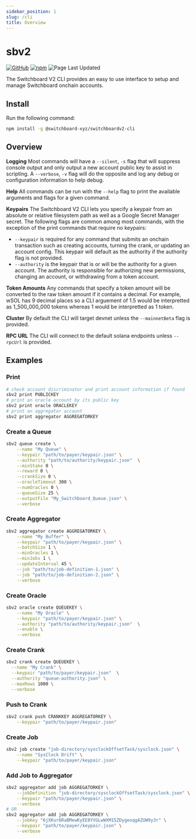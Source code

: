 ```yaml
---
sidebar_position: 1
slug: /cli
title: Overview
---
```


# sbv2

[![GitHub](https://img.shields.io/badge/--181717?logo=github&logoColor=ffffff)](https://github.com/switchboard-xyz/switchboard-v2/tree/main/cli)
[![npm](https://img.shields.io/npm/v/@switchboard-xyz/switchboardv2-cli)](https://www.npmjs.com/package/@switchboard-xyz/switchboardv2-cli)
![Page Last Updated](./page-last-updated.svg)

The Switchboard V2 CLI provides an easy to use interface to setup and manage
Switchboard onchain accounts.

## Install

Run the following command:

```bash npm2yarn
npm install -g @switchboard-xyz/switchboardv2-cli
```

## Overview

**Logging** Most commands will have a `--silent`, `-s` flag that will suppress
console output and only output a new account public key to assist in scripting.
A `--verbose`, `-v` flag will do the opposite and log any debug or configuration
information to help debug.

**Help** All commands can be run with the `--help` flag to print the available
arguments and flags for a given command.

**Keypairs** The Switchboard V2 CLI lets you specify a keypair from an absolute
or relative filesystem path as well as a Google Secret Manager secret. The
following flags are common among most commands, with the exception of the print
commands that require no keypairs:

- `--keypair` is required for any command that submits an onchain transaction
  such as creating accounts, turning the crank, or updating an account config.
  This keypair will default as the authority if the authority flag is not
  provided.
- `--authority` is the keypair that is or will be the authority for a given
  account. The authority is responsible for authorizing new permissions,
  changing an account, or withdrawing from a token account.

**Token Amounts** Any commands that specify a token amount will be converted to
the raw token amount if it contains a decimal. For example, wSOL has 9 decimal
places so a CLI arguement of 1.5 would be interpretted as 1_500_000_000 tokens
whereas 1 would be interpretted as 1 token.

**Cluster** By default the CLI will target devnet unless the `--mainnetBeta`
flag is provided.

**RPC URL** The CLI will connect to the default solana endpoints unless
`--rpcUrl` is provided.

## Examples

### Print

```bash
# check account discriminator and print account information if found
sbv2 print PUBLICKEY
# print an oracle account by its public key
sbv2 print oracle ORACLEKEY
# print an aggregator account
sbv2 print aggregator AGGREGATORKEY
```

### Create a Queue

```bash
sbv2 queue create \
    --name "My Queue" \
    --keypair "path/to/payer/keypair.json" \
    --authority "path/to/authority/keypair.json"  \
    --minStake 0 \
    --reward 0 \
    --crankSize 0 \
    --oracleTimeout 300 \
    --numOracles 0 \
    --queueSize 25 \
    --outputFile "My_Switchboard_Queue.json" \
    --verbose
```

### Create Aggregator

```bash
sbv2 aggregator create AGGREGATORKEY \
    --name "My Buffer" \
    --keypair "path/to/payer/keypair.json" \
    --batchSize 1 \
    --minOracles 1 \
    --minJobs 1 \
    --updateInterval 45 \
    --job "path/to/job-definition-1.json" \
    --job "path/to/job-definition-2.json" \
    --verbose
```

### Create Oracle

```bash
sbv2 oracle create QUEUEKEY \
    --name "My Oracle" \
    --keypair "path/to/payer/keypair.json" \
    --authority "path/to/authority/keypair.json"  \
    --enable \
    --verbose
```

### Create Crank

```bash
sbv2 crank create QUEUEKEY \
  --name "My Crank" \
  --keypair "path/to/payer/keypair.json"  \
  --authority "queue-authority.json" \
  --maxRows 1000 \
  --verbose
```

### Push to Crank

```bash
sbv2 crank push CRANKKEY AGGREGATORKEY \
    --keypair "path/to/payer/keypair.json"
```

### Create Job

```bash
sbv2 job create "job-directory/sysclockOffsetTask/sysclock.json" \
    --name "SysClock Drift" \
    --keypair "path/to/payer/keypair.json"
```

### Add Job to Aggregator

```bash
sbv2 aggregator add job AGGREGATORKEY \
    --jobDefinition "job-directory/sysclockOffsetTask/sysclock.json" \
    --keypair "path/to/payer/keypair.json" \
    --verbose
# OR
sbv2 aggregator add job AGGREGATORKEY \
    --jobKey "6jXKur6RaBMewKyEE8YVGLwWXM15ZDygeoqgAZUW9y3r" \
    --keypair "path/to/payer/keypair.json" \
    --verbose
```

<!--



#### Permit an Aggregator

### Create Queue from JSON

#### Adding Aggregators -->
